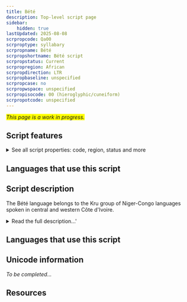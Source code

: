 ```yaml
---
title: Bété
description: Top-level script page
sidebar:
    hidden: true
lastUpdated: 2025-08-08
scrpropcode: Qa00
scrproptype: syllabary
scrpropname: Bété
scrpropshortname: Bété script
scrpropstatus: Current
scrpropregion: African
scrpropdirection: LTR
scrpropbaseline: unspecified
scrpropcase: no
scrpropwspace: unspecified
scrpropisocode: 00 (hieroglyphic/cuneiform)
scrpropotcode: unspecified
---
```


<span style='background-color:yellow'>_This page is a work in progress._</span>


## Script features

<details>
<summary> See all script properties: code, region, status and more</summary>
<ScriptInfo />
</details>

## Languages that use this script

<WsList script='Qa00' wsMax='5' />

## Script description

The Bété language belongs to the Kru group of Niger-Congo languages spoken in central and western Côte d'Ivoire.

<details>
<summary>Read the full description...'</summary>Although some 600,000 Bétés live in the Côte d'Ivoire the language has no official status and all education is conducted in French. A syllabic Bété script consisting of over 400 signs was invented in 1956 by Frédéric Bruly Bouabré, a well-educated, literate Bété. Bouabré is an artist by trade and explains that his aim was to "form a specific African writing from scenes of human life” (from _Bruly Bouabré's Alphabet, 2005_). He made drawings based on geometric markings he noticed on small stones near a village called Bekora. He concluded that these markings were part of an ancient writing system from the area, and developed his drawings into a new Bété script. The script was exhibited in the Tate Modern, London, as part of their ‘Poetry and Dream’ display in February 2011. Frédéric Bruly Bouabré’s original drawings which led to the creation of the script are held in the Pigozzi Collection of Contemporary African Art in Geneva. The script has seen limited practical use by Bété speakers.

_This script is not currently recognized by the [ISO 15924 standard](http://www.unicode.org/iso15924/), but is included in ScriptSource for research purposes. If you have any information on this script, please add the information to this site. Your contributions can be a great help in refining and expanding the ISO 15924 standard. The [Script Encoding Initiative](http://www.linguistics.berkeley.edu/sei/) is working to support the inclusion of this script in the standard, and contributions here will support their efforts._
</details>

## Languages that use this script

<WsList script='Qa00' wsMax='5' />

## Unicode information

_To be completed..._

## Resources

<ScriptResources detailSummary='seemore' />

